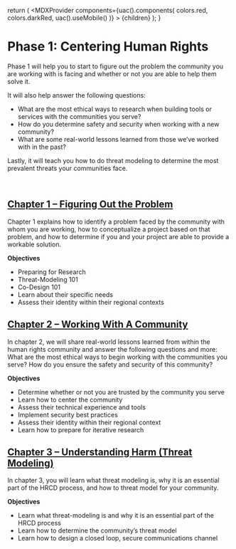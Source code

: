 
  return (
    <MDXProvider
      components={uac().components(
        colors.red,
        colors.darkRed,
        uac().useMobile()
      )}
    >
      {children}
    </MDXProvider>
  );
}

[comment]: # "↓↓↓ Editable ↓↓↓"

# Phase 1: Centering Human Rights

Phase 1 will help you to start to figure out the problem the community you are working with is facing and whether or not you are able to help them solve it.


It will also help answer the following questions:

- What are the most ethical ways to research when building tools or services with the communities you serve?
- How do you determine safety and security when working with a new community?
- What are some real-world lessons learned from those we’ve worked with in the past?

Lastly, it will teach you how to do threat modeling to determine the most prevalent threats your communities face.

<br />

## [Chapter 1 – Figuring Out the Problem](/centering/1)

Chapter 1 explains how to identify a problem faced by the community with whom you are working, how to conceptualize a project based on that problem, and how to determine if you and your project are able to provide a workable solution. 

**Objectives**

* Preparing for Research
* Threat-Modeling 101
* Co-Design 101
* Learn about their specific needs
* Assess their identity within their regional contexts


## [Chapter 2 – Working With A Community](/centering/2)

In chapter 2, we will share real-world lessons learned from within the human rights community and answer the following questions and more: What are the most ethical ways to begin working with the communities you serve? How do you ensure the safety and security of this community? 

**Objectives**
* Determine whether or not you are trusted by the community you serve
* Learn how to center the community
* Assess their technical experience and tools
* Implement security best practices
* Assess their identity within their regional context
* Learn how to prepare for iterative research


## [Chapter 3 – Understanding Harm (Threat Modeling)](/centering/3)

In chapter 3, you will learn what threat modeling is, why it is an essential part of the HRCD process, and how to threat model for your community.

**Objectives**
* Learn what threat-modeling is and why it is an essential part of the HRCD process
* Learn how to determine the community’s threat model
* Learn how to design a closed loop, secure communications channel
